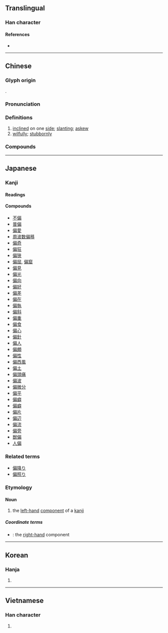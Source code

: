{{character info/new}}
==Translingual==

===Han character===
{{Han char|rn=9|rad=人|as=09|sn=11|four=23227|canj=OHSB,OISB|ids=⿰亻扁}}

====References====
* {{Han ref|kx=0110.160|dkj=00848|dj=0235.100|hdz=10195.100|uh=504F|ud=20559|bh=B0BE|bd=45246}}

----

==Chinese==
{{zh-forms}}

===Glyph origin===
{{Han etym}}
{{Han compound|人|alt1=亻|扁|ls=psc|c1=s|c2=p}}.

===Pronunciation===
{{zh-pron
|m=piān
|c=pin1
|h=pfs=phiên
|md=piĕng
|mn=phian/phiⁿ/twvk:pheⁿ
|mn_note=phian - literary; phiⁿ/pheⁿ - vernacular
|w=1phi
|mc=y
|oc=y
|cat=a,adv
}}

===Definitions===
{{zh-hanzi}}

# [[inclined]] on one [[side]]; [[slanting]]; [[askew]]
# [[wilfully]]; [[stubbornly]]

===Compounds===
{{zh-der|偏頭痛|偏見:bias|偏偏|偏裨|偏險|偏科|偏極光|偏私|偏遠|偏不的|偏盲|偏棲|偏盃|偏殿|一偏之見|偏執症|偏生|偏袒搤腕|偏差|偏激|偏轉軛|偏墜|偏高|偏反|偏蝕|偏諱|偏差者|偏言|偏狹小器|偏才|偏知|偏護|偏析|偏袒|偏手|偏差理論|偏背|偏畸|偏差行為|偏口魚|偏閃|以偏概全|偏向|偏壓|半偏|偏心|偏失|偏安|偏激之詞|偏門|偏離|偏將|偏旁|偏極光鏡|偏好|偏反者|一偏|偏方|喂偏食|偏要|偏聽|偏陪|偏怪題|形聲偏旁|偏振光|偏師|偏室|偏倍|偏低|不偏不倚|偏拉|偏倖|偏愛|偏僻|偏勞|偏宕|不可偏廢|偏廢|吃偏飯|偏阿|偏格|偏錢|偏巧|偏斜|偏袒扼腕|偏濫|偏處|偏重|偏疼|中藥偏方|偏鋒|偏流|偏執|偏誤|偏提|偏待|偏懷|偏狹|偏出|吃偏食|偏角|偏振|偏題|偏枯|偏轉|偏心輪|偏食|偏頗|偏聽偏信|偏癱|偏房|偏光鏡|偏倚|偏光|無偏無倚|有偏|日偏食|磁偏角|拉偏架|日偏蝕|無偏無黨|種族偏見|禍福無偏|打偏手|打過偏手|無黨無偏|無偏無陂|打了偏手|補偏救弊|諧聲偏旁|隔二偏三}}

{{zh-cat|Intermediate}}

----

==Japanese==

===Kanji===
{{ja-kanji|grade=c|rs=人09}}

====Readings====
{{ja-readings
|goon=へん
|kanon=へん
|kun=かたよ-る, ひとえ-に<ひとへ-に
}}

====Compounds====
{{der-top}}
* [[不偏]]
* [[普偏]]
* [[偏愛]]
* [[周波数偏移]]
* [[偏奇]]
* [[偏狂]]
* [[偏狭]]
* [[偏屈]], [[偏窟]]
* [[偏見]]
* [[偏光]]
* [[偏向]]
* [[偏好]]
* [[偏差]]
* [[偏在]]
* [[偏執]]
* [[偏斜]]
* [[偏重]]
* [[偏食]]
* [[偏心]]
* [[偏針]]
* [[偏人]]
* [[偏頗]]
* [[偏性]]
* [[偏西風]]
* [[偏土]]
* [[偏頭痛]]
* [[偏波]]
* [[偏微分]]
* [[偏平]]
* [[偏癖]]
* [[偏癖]]
* [[偏片]]
* [[偏辺]]
* [[偏流]]
* [[偏旁]]
* [[獣偏]]
* [[人偏]]
{{der-bottom}}

===Related terms===
* [[偏降り]]
* [[偏照り]]

===Etymology===
{{ja-kanjitab|へん|yomi=o}}

====Noun====
{{ja-noun|へん}}

# the [[left-hand]] [[component]] of a [[kanji]]

=====Coordinate terms=====
* {{ja-r|旁|つくり}}: the [[right-hand]] component

{{C|ja|Chinese character components}}

----

==Korean==

===Hanja===
{{ko-hanja|hangeul=편}}

# {{defn|lang=ko|sort=人09}}

----

==Vietnamese==

===Han character===
{{vi-hantu|[[thiên]], [[xiên]], [[xen]]|rs=人09}}

# {{defn|lang=vi|sort=人09}}